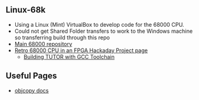 == Linux-68k ==

* Using a Linux (Mint) VirtualBox to develop code for the 68000 CPU.
* Could not get Shared Folder transfers to work to the Windows machine so transferring build through this repo
* [https://github.com/douggilliland/Retro-Computers/tree/master/68000 Main 68000 repository]
* [https://hackaday.io/project/173678-retro-68000-cpu-in-an-fpga Retro 68000 CPU in an FPGA Hackaday Project page]
** [https://hackaday.io/project/173678-retro-68000-cpu-in-an-fpga/log/182141-building-tutor-with-gcc-toolchain Building TUTOR with GCC Toolchain]

== Useful Pages ==

* [https://sourceware.org/binutils/docs/binutils/objcopy.html objcopy docs]
